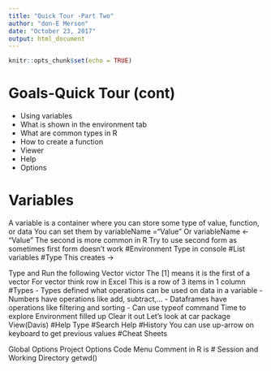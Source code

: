 ```yaml
---
title: "Quick Tour -Part Two"
author: "don-E Merson"
date: "October 23, 2017"
output: html_document
---
```


```r
knitr::opts_chunk$set(echo = TRUE)
```

# Goals-Quick Tour (cont)
- Using variables
- What is shown in the environment tab
- What are common types in R
- How to create a function
- Viewer
- Help
- Options


# Variables
A variable is a container where you can store some type of value, function, or data
You can set them by variableName =“Value”
Or variableName <- “Value”
The second is more common in R
Try to use second form as sometimes first form doesn’t work
#Environment
Type in console
#List variables
#Type
This creates -> 

Type and Run the following
Vector victor
The [1] means it is the first of a vector
For vector think row in Excel
This is a row of 3 items in 1 column
#Types
- Types defined what operations can be used on data in a variable
- Numbers have operations like add, subtract,…
- Dataframes have operations like filtering and sorting
- Can use typeof command
Time to explore
Environment filled up
Clear it out
Let’s look at car package
View(Davis)
#Help
Type 
#Search Help
#History
You can use up-arrow on keyboard to get previous values 
#Cheat Sheets

Global Options
Project Options
Code Menu
Comment in R is #
Session and Working Directory
getwd()

